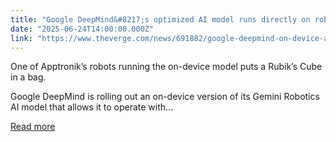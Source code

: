 ```yaml
---
title: "Google DeepMind&#8217;s optimized AI model runs directly on robots"
date: "2025-06-24T14:00:00.000Z"
link: "https://www.theverge.com/news/691882/google-deepmind-on-device-ai-robots-gemini"
---
```


One of Apptronik’s robots running the on-device model puts a Rubik’s Cube in a bag.	

Google DeepMind is rolling out an on-device version of its Gemini Robotics AI model that allows it to operate with...

[Read more](https://www.theverge.com/news/691882/google-deepmind-on-device-ai-robots-gemini)
